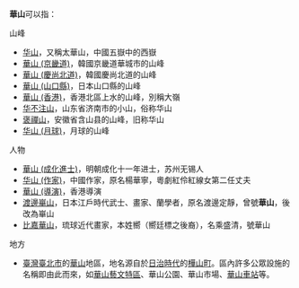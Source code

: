 '''華山'''可以指：
; 山峰
* [[华山|华山]]，又稱太華山，中國五嶽中的西嶽
* [[華山_(京畿道)|華山 (京畿道)]]，韓國京畿道華城市的山峰
* [[華山_(慶尚北道)|華山 (慶尚北道)]]，韓國慶尚北道的山峰
* [[華山_(山口縣)|華山 (山口縣)]]，日本山口縣的山峰
* [[華山_(香港)|華山 (香港)]]，香港北區上水的山峰，別稱大嶺
* [[华不注山|华不注山]]，山东省济南市的小山，俗称华山
* [[褒禪山|褒禪山]]，安徽省含山县的山峰，旧称华山
* [[华山_(月球)|华山 (月球)]]，月球的山峰
; 人物
* [[華山_(成化進士)|華山 (成化進士)]]，明朝成化十一年进士，苏州无锡人
* [[华山_(作家)|华山 (作家)]]，中國作家，原名楊華寧，粵劇紅伶紅線女第二任丈夫
* [[華山_(導演)|華山 (導演)]]，香港導演
* [[渡邊崋山|渡邊崋山]]，日本江戶時代武士、畫家、蘭學者，原名渡邊定靜，曾號'''華山'''，後改為崋山
* [[比嘉華山|比嘉華山]]，琉球近代畫家，本姓嚮（嚮廷標之後裔），名乘盛清，號華山
; 地方
* [[臺灣|臺灣]][[臺北市|臺北市]]的[[樺山町|華山]]地區，地名源自於[[台灣日治時期|日治時代]]的[[樺山町|樺山町]]。區內許多公眾設施的名稱即由此而來，如[[華山藝文特區|華山藝文特區]]、華山公園、華山市場、[[華山車站_(台灣)|華山車站]]等。
{{disambig|H|Cat=二字消歧义}}